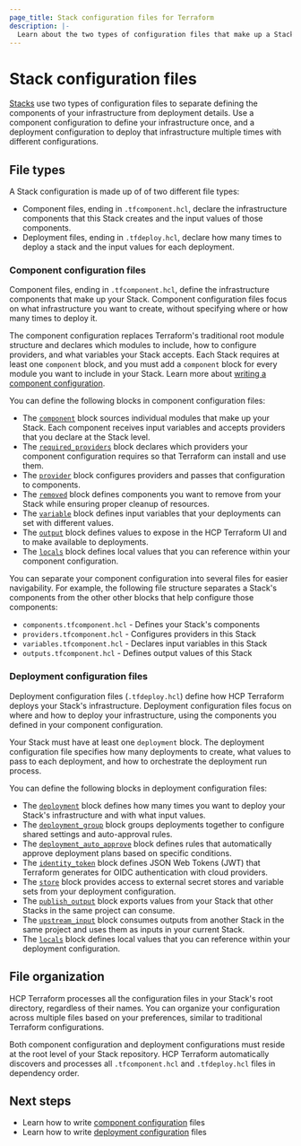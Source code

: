 ```yaml
---
page_title: Stack configuration files for Terraform
description: |-
  Learn about the two types of configuration files that make up a Stack. The component configuration file defines the pieces that make up a Stack, and deployment configuration files defines how to deploy that infrastructure.
---
```


# Stack configuration files

[Stacks](/terraform/language/stacks) use two types of configuration files to separate defining the components of your infrastructure from deployment details. Use a component configuration to define your infrastructure once, and a deployment configuration to deploy that infrastructure multiple times with different configurations.

## File types

A Stack configuration is made up of of two different file types:

- Component files, ending in `.tfcomponent.hcl`, declare the infrastructure components that this Stack creates and the input values of those components.
- Deployment files, ending in `.tfdeploy.hcl`, declare how many times to deploy a stack and the input values for each deployment.

### Component configuration files

Component files, ending in `.tfcomponent.hcl`, define the infrastructure components that make up your Stack. Component configuration files focus on what infrastructure you want to create, without specifying where or how many times to deploy it.

The component configuration replaces Terraform's traditional root module structure and declares which modules to include, how to configure providers, and what variables your Stack accepts. Each Stack requires at least one `component` block, and you must add a `component` block for every module you want to include in your Stack. Learn more about [writing a component configuration](/terraform/language/stacks/component/config).

You can define the following blocks in component configuration files:

- The [`component`](/terraform/language/block/stack/configuration/component) block sources individual modules that make up your Stack. Each component receives input variables and accepts providers that you declare at the Stack level.
- The [`required_providers`](/terraform/language/block/stack/configuration/required_providers) block declares which providers your component configuration requires so that Terraform can install and use them.
- The [`provider`](/terraform/language/block/stack/configuration/provider) block configures providers and passes that configuration to components.
- The [`removed`](/terraform/language/block/stack/configuration/removed) block defines components you want to remove from your Stack while ensuring proper cleanup of resources.
- The [`variable`](/terraform/language/block/stack/configuration/variable) block defines input variables that your deployments can set with different values.
- The [`output`](/terraform/language/block/stack/configuration/output) block defines values to expose in the HCP Terraform UI and to make available to deployments.
- The [`locals`](/terraform/language/block/locals) block defines local values that you can reference within your component configuration.

You can separate your component configuration into several files for easier navigability. For example, the following file structure separates a Stack's components from the other other blocks that help configure those components:

- `components.tfcomponent.hcl` - Defines your Stack's components
- `providers.tfcomponent.hcl` - Configures providers in this Stack
- `variables.tfcomponent.hcl` - Declares input variables in this Stack
- `outputs.tfcomponent.hcl` - Defines output values of this Stack

### Deployment configuration files

Deployment configuration files (`.tfdeploy.hcl`) define how HCP Terraform deploys your Stack's infrastructure. Deployment configuration files focus on where and how to deploy your infrastructure, using the components you defined in your component configuration.

Your Stack must have at least one `deployment` block. The deployment configuration file specifies how many deployments to create, what values to pass to each deployment, and how to orchestrate the deployment run process.

You can define the following blocks in deployment configuration files:

- The [`deployment`](/terraform/language/block/stack/deployment/deployment) block defines how many times you want to deploy your Stack's infrastructure and with what input values.
- The [`deployment_group`](/terraform/language/block/stack/deployment/deployment_group) block groups deployments together to configure shared settings and auto-approval rules.
- The [`deployment_auto_approve`](/terraform/language/block/stack/deployment/deployment_auto_approve) block defines rules that automatically approve deployment plans based on specific conditions.
- The [`identity_token`](/terraform/language/block/stack/deployment/identity_token) block defines JSON Web Tokens (JWT) that Terraform generates for OIDC authentication with cloud providers.
- The [`store`](/terraform/language/block/stack/deployment/store) block provides access to external secret stores and variable sets from your deployment configuration.
- The [`publish_output`](/terraform/language/block/stack/deployment/publish_output) block exports values from your Stack that other Stacks in the same project can consume.
- The [`upstream_input`](/terraform/language/block/stack/deployment/upstream_input) block consumes outputs from another Stack in the same project and uses them as inputs in your current Stack.
- The [`locals`](/terraform/language/block/locals) block defines local values that you can reference within your deployment configuration.

## File organization

HCP Terraform processes all the configuration files in your Stack's root directory, regardless of their names. You can organize your configuration across multiple files based on your preferences, similar to traditional Terraform configurations.

Both component configuration and deployment configurations must reside at the root level of your Stack repository. HCP Terraform automatically discovers and processes all `.tfcomponent.hcl` and `.tfdeploy.hcl` files in dependency order.

## Next steps

- Learn how to write [component configuration](/terraform/language/stacks/component/config) files
- Learn how to write [deployment configuration](/terraform/language/stacks/deploy/create) files
